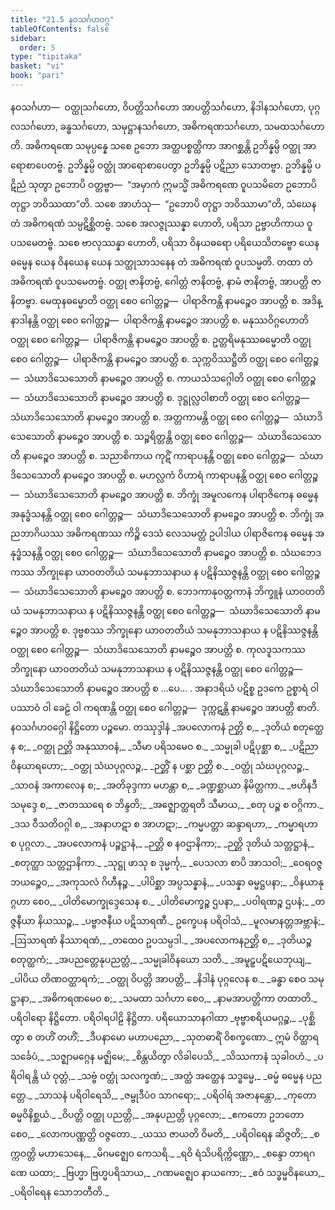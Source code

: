 ```yaml
---
title: "21.5 နဝသင်္ဂဟဝဂ္ဂ"
tableOfContents: false
sidebar:
  order: 5
type: "tipitaka"
basket: "vi"
book: "pari"
---
```



<DynamicBreadcrumb />

<Division number="501" book="pari">

<Paragraph number="2434" book="pari">
နဝသင်္ဂဟာ—  ဝတ္ထုသင်္ဂဟော, ဝိပတ္တိသင်္ဂဟော အာပတ္တိသင်္ဂဟော, နိဒါနသင်္ဂဟော, ပုဂ္ဂလသင်္ဂဟော, ခန္ဓသင်္ဂဟော, သမုဋ္ဌာနသင်္ဂဟော, အဓိကရဏသင်္ဂဟော, သမထသင်္ဂဟောတိ.
</Paragraph>

<Paragraph number="2435" book="pari">
အဓိကရဏေ သမုပ္ပန္နေ သစေ ဥဘော အတ္ထပစ္စတ္ထိကာ အာဂစ္ဆန္တိ ဥဘိန္နမ္ပိ ဝတ္ထု အာရောစာပေတဗ္ဗံ. ဥဘိန္နမ္ပိ ဝတ္ထုံ အာရောစာပေတွာ ဥဘိန္နမ္ပိ ပဋိညာ သောတဗ္ဗာ. ဥဘိန္နမ္ပိ ပဋိညံ သုတွာ ဥဘောပိ ဝတ္တဗ္ဗာ—  “အမှာကံ ဣမသ္မိံ အဓိကရဏေ ဝူပသမိတေ ဥဘောပိ တုဋ္ဌာ ဘဝိဿထာ”တိ. သစေ အာဟံသု—  “ဥဘောပိ တုဋ္ဌာ ဘဝိဿာမာ”တိ, သံဃေန တံ အဓိကရဏံ သမ္ပဋိစ္ဆိတဗ္ဗံ. သစေ အလဇ္ဇုဿန္နာ ဟောတိ, ပရိသာ ဥဗ္ဗာဟိကာယ ဝူပသမေတဗ္ဗံ. သစေ ဗာလုဿန္နာ ဟောတိ, ပရိသာ ဝိနယဓရော ပရိယေသိတဗ္ဗော ယေန ဓမ္မေန ယေန ဝိနယေန ယေန သတ္ထုသာသနေန တံ အဓိကရဏံ ဝူပသမ္မတိ. တထာ တံ အဓိကရဏံ ဝူပသမေတဗ္ဗံ.
</Paragraph>

<Paragraph number="2436" book="pari">
ဝတ္ထု ဇာနိတဗ္ဗံ, ဂေါတ္တံ ဇာနိတဗ္ဗံ, နာမံ ဇာနိတဗ္ဗံ, အာပတ္တိ ဇာနိတဗ္ဗာ.
</Paragraph>

<Paragraph number="2437" book="pari">
မေထုနဓမ္မောတိ ဝတ္ထု စေဝ ဂေါတ္တဉ္စ—  ပါရာဇိကန္တိ နာမဉ္စေဝ အာပတ္တိ စ.
</Paragraph>

<Paragraph number="2438" book="pari">
အဒိန္နာဒါနန္တိ ဝတ္ထု စေဝ ဂေါတ္တဉ္စ—  ပါရာဇိကန္တိ နာမဉ္စေဝ အာပတ္တိ စ.
</Paragraph>

<Paragraph number="2439" book="pari">
မနုဿဝိဂ္ဂဟောတိ ဝတ္ထု စေဝ ဂေါတ္တဉ္စ—  ပါရာဇိကန္တိ နာမဉ္စေဝ အာပတ္တိ စ.
</Paragraph>

<Paragraph number="2440" book="pari">
ဥတ္တရိမနုဿဓမ္မောတိ ဝတ္ထု စေဝ ဂေါတ္တဉ္စ—  ပါရာဇိကန္တိ နာမဉ္စေဝ အာပတ္တိ စ.
</Paragraph>

<Paragraph number="2441" book="pari">
သုက္ကဝိဿဋ္ဌီတိ ဝတ္ထု စေဝ ဂေါတ္တဉ္စ—  သံဃာဒိသေသောတိ နာမဉ္စေဝ အာပတ္တိ စ.
</Paragraph>

<Paragraph number="2442" book="pari">
ကာယသံသဂ္ဂေါတိ ဝတ္ထု စေဝ ဂေါတ္တဉ္စ—  သံဃာဒိသေသောတိ နာမဉ္စေဝ အာပတ္တိ စ.
</Paragraph>

<Paragraph number="2443" book="pari">
ဒုဋ္ဌုလ္လဝါစာတိ ဝတ္ထု စေဝ ဂေါတ္တဉ္စ—  သံဃာဒိသေသောတိ နာမဉ္စေဝ အာပတ္တိ စ.
</Paragraph>

<Paragraph number="2444" book="pari">
အတ္တကာမန္တိ ဝတ္ထု စေဝ ဂေါတ္တဉ္စ—  သံဃာဒိသေသောတိ နာမဉ္စေဝ အာပတ္တိ စ.
</Paragraph>

<Paragraph number="2445" book="pari">
သဉ္စရိတ္တန္တိ ဝတ္ထု စေဝ ဂေါတ္တဉ္စ—  သံဃာဒိသေသောတိ နာမဉ္စေဝ အာပတ္တိ စ.
</Paragraph>

<Paragraph number="2446" book="pari">
သညာစိကာယ ကုဋိံ ကာရာပနန္တိ ဝတ္ထု စေဝ ဂေါတ္တဉ္စ—  သံဃာဒိသေသောတိ နာမဉ္စေဝ အာပတ္တိ စ.
</Paragraph>

<Paragraph number="2447" book="pari">
မဟလ္လကံ ဝိဟာရံ ကာရာပနန္တိ ဝတ္ထု စေဝ ဂေါတ္တဉ္စ—  သံဃာဒိသေသောတိ နာမဉ္စေဝ အာပတ္တိ စ.
</Paragraph>

<Paragraph number="2448" book="pari">
ဘိက္ခုံ အမူလကေန ပါရာဇိကေန ဓမ္မေန အနုဒ္ဓံသနန္တိ ဝတ္ထု စေဝ ဂေါတ္တဉ္စ—  သံဃာဒိသေသောတိ နာမဉ္စေဝ အာပတ္တိ စ.
</Paragraph>

<Paragraph number="2449" book="pari">
ဘိက္ခုံ အညဘာဂိယဿ အဓိကရဏဿ ကိဉ္စိ ဒေသံ လေသမတ္တံ ဥပါဒါယ ပါရာဇိကေန ဓမ္မေန အနုဒ္ဓံသနန္တိ ဝတ္ထု စေဝ ဂေါတ္တဉ္စ—  သံဃာဒိသေသောတိ နာမဉ္စေဝ အာပတ္တိ စ.
</Paragraph>

<Paragraph number="2450" book="pari">
သံဃဘေဒကဿ ဘိက္ခုနော ယာဝတတိယံ သမနုဘာသနာယ န ပဋိနိဿဇ္ဇနန္တိ ဝတ္ထု စေဝ ဂေါတ္တဉ္စ—  သံဃာဒိသေသောတိ နာမဉ္စေဝ အာပတ္တိ စ.
</Paragraph>

<Paragraph number="2451" book="pari">
ဘေဒကာနုဝတ္တကာနံ ဘိက္ခူနံ ယာဝတတိယံ သမနုဘာသနာယ န ပဋိနိဿဇ္ဇနန္တိ ဝတ္ထု စေဝ ဂေါတ္တဉ္စ—  သံဃာဒိသေသောတိ နာမဉ္စေဝ အာပတ္တိ စ.
</Paragraph>

<Paragraph number="2452" book="pari">
ဒုဗ္ဗစဿ ဘိက္ခုနော ယာဝတတိယံ သမနုဘာသနာယ န ပဋိနိဿဇ္ဇနန္တိ ဝတ္ထု စေဝ ဂေါတ္တဉ္စ—  သံဃာဒိသေသောတိ နာမဉ္စေဝ အာပတ္တိ စ.
</Paragraph>

<Paragraph number="2453" book="pari">
ကုလဒူသကဿ ဘိက္ခုနော ယာဝတတိယံ သမနုဘာသနာယ န ပဋိနိဿဇ္ဇနန္တိ ဝတ္ထု စေဝ ဂေါတ္တဉ္စ—  သံဃာဒိသေသောတိ နာမဉ္စေဝ အာပတ္တိ စ …ပေ… .
</Paragraph>

<Paragraph number="2454" book="pari">
အနာဒရိယံ ပဋိစ္စ ဥဒကေ ဥစ္စာရံ ဝါ ပဿာဝံ ဝါ ခေဠံ ဝါ ကရဏန္တိ ဝတ္ထု စေဝ ဂေါတ္တဉ္စ—  ဒုက္ကဋန္တိ နာမဉ္စေဝ အာပတ္တိ စာတိ.

</Paragraph>
</Division>

<Paragraph number="2455" type="center" book="pari">
နဝသင်္ဂဟဝဂ္ဂေါ နိဋ္ဌိတော ပဉ္စမော.



</Paragraph>

<Paragraph number="2456" type="center" book="pari">
တဿုဒ္ဒါနံ


</Paragraph>

<Paragraph number="2457" type="verses" book="pari">
_အပလောကနံ ဉတ္တိ စ,_  
_ဒုတိယံ စတုတ္ထေန စ;_  
_ဝတ္ထု ဉတ္တိ အနုဿာဝနံ,_  
_သီမာ ပရိသမေဝ စ._  

</Paragraph>

<Paragraph number="2458" type="verses" book="pari">
_သမ္မုခါ ပဋိပုစ္ဆာ စ,_  
_ပဋိညာ ဝိနယာရဟော;_  
_ဝတ္ထု သံဃပုဂ္ဂလဉ္စ,_  
_ဉတ္တိံ န ပစ္ဆာ ဉတ္တိ စ._  

</Paragraph>

<Paragraph number="2459" type="verses" book="pari">
_ဝတ္ထုံ သံဃပုဂ္ဂလဉ္စ,_  
_သာဝနံ အကာလေန စ;_  
_အတိခုဒ္ဒကာ မဟန္တာ စ,_  
_ခဏ္ဍစ္ဆာယာ နိမိတ္တကာ._  

</Paragraph>

<Paragraph number="2460" type="verses" book="pari">
_ဗဟိနဒီ သမုဒ္ဒေ စ,_  
_ဇာတဿရေ စ ဘိန္ဒတိ;_  
_အဇ္ဈောတ္ထရတိ သီမာယ,_  
_စတု ပဉ္စ စ ဝဂ္ဂိကာ._  

</Paragraph>

<Paragraph number="2461" type="verses" book="pari">
_ဒသ ဝီသတိဝဂ္ဂါ စ,_  
_အနာဟဋာ စ အာဟဋာ;_  
_ကမ္မပတ္တာ ဆန္ဒာရဟာ,_  
_ကမ္မာရဟာ စ ပုဂ္ဂလာ._  

</Paragraph>

<Paragraph number="2462" type="verses" book="pari">
_အပလောကနံ ပဉ္စဋ္ဌာနံ,_  
_ဉတ္တိ စ နဝဌာနိကာ;_  
_ဉတ္တိ ဒုတိယံ သတ္တဋ္ဌာနံ,_  
_စတုတ္ထာ သတ္တဌာနိကာ._  

</Paragraph>

<Paragraph number="2463" type="verses" book="pari">
_သုဋ္ဌု ဖာသု စ ဒုမ္မင်္ကု,_  
_ပေသလာ စာပိ အာသဝါ;_  
_ဝေရဝဇ္ဇဘယဉ္စေဝ,_  
_အကုသလံ ဂိဟီနဉ္စ._  

</Paragraph>

<Paragraph number="2464" type="verses" book="pari">
_ပါပိစ္ဆာ အပ္ပသန္နာနံ,_  
_ပသန္နာ ဓမ္မဋ္ဌပနာ;_  
_ဝိနယာနုဂ္ဂဟာ စေဝ,_  
_ပါတိမောက္ခုဒ္ဒေသေန စ._  

</Paragraph>

<Paragraph number="2465" type="verses" book="pari">
_ပါတိမောက္ခဉ္စ ဌပနာ,_  
_ပဝါရဏဉ္စ ဌပနံ;_  
_တဇ္ဇနီယာ နိယဿဉ္စ,_  
_ပဗ္ဗာဇနီယ ပဋိသာရဏီ._  

</Paragraph>

<Paragraph number="2466" type="verses" book="pari">
ဥက္ခေပန ပရိဝါသံ,_  
_မူလမာနတ္တအဗ္ဘာနံ;_  
_ဩသာရဏံ နိဿာရဏံ,_  
_တထေဝ ဥပသမ္ပဒါ._  

</Paragraph>

<Paragraph number="2467" type="verses" book="pari">
_အပလောကနဉတ္တိ စ,_  
_ဒုတိယဉ္စ စတုတ္ထကံ;_  
_အပညတ္တေနုပညတ္တံ,_  
_သမ္မုခါဝိနယော သတိ._  

</Paragraph>

<Paragraph number="2468" type="verses" book="pari">
_အမူဠှပဋိယေဘုယျ,_  
_ပါပိယ တိဏဝတ္ထာရကံ;_  
_ဝတ္ထု ဝိပတ္တိ အာပတ္တိ,_  
_နိဒါနံ ပုဂ္ဂလေန စ._  

</Paragraph>

<Paragraph number="2469" type="verses" book="pari">
_ခန္ဓာ စေဝ သမုဋ္ဌာနာ,_  
_အဓိကရဏမေဝ စ;_  
_သမထာ သင်္ဂဟာ စေဝ,_  
_နာမအာပတ္တိကာ တထာတိ._  


</Paragraph>

<Paragraph number="2470" type="center" book="pari">
ပရိဝါရော နိဋ္ဌိတော.



</Paragraph>

<Paragraph number="2471" type="center" book="pari">
ပရိဝါရပါဠိ နိဋ္ဌိတာ.



</Paragraph>

<Paragraph number="2472" type="center" book="pari">
ပရိယောသာနဂါထာ


</Paragraph>

<Paragraph number="2473" type="verses" book="pari">
_ဗုဗ္ဗာစရိယမဂ္ဂဉ္စ,_  
_ပုစ္ဆိတွာ စ တဟိံ တဟိံ;_  
_ဒီပနာမော မဟာပညော,_  
_သုတဓာရိံ ဝိစက္ခဏော._  

</Paragraph>

<Paragraph number="2474" type="verses" book="pari">
ဣမံ ဝိတ္ထာရသင်္ခေပံ,_  
_သဇ္ဈာမဂ္ဂေန မဇ္ဈိမေ;_  
_စိန္တယိတွာ လိခါပေသိ,_  
_သိဿကာနံ သုခါဝဟံ._  

</Paragraph>

<Paragraph number="2475" type="verses" book="pari">
_ပရိဝါရန္တိ ယံ ဝုတ္တံ,_  
_သဗ္ဗံ ဝတ္ထုံ သလက္ခဏံ;_  
_အတ္ထံ အတ္ထေန သဒ္ဓမ္မေ,_  
_ဓမ္မံ ဓမ္မေန ပညတ္တေ._  

</Paragraph>

<Paragraph number="2476" type="verses" book="pari">
_သာသနံ ပရိဝါရေသိ,_  
_ဇမ္ဗုဒီပံဝ သာဂရော;_  
_ပရိဝါရံ အဇာနန္တော,_  
_ကုတော ဓမ္မဝိနိစ္ဆယံ._  

</Paragraph>

<Paragraph number="2477" type="verses" book="pari">
_ဝိပတ္တိ ဝတ္ထု ပညတ္တိ,_  
_အနုပညတ္တိ ပုဂ္ဂလော;_  
_ဧကတော ဥဘတော စေဝ,_  
_လောကပဏ္ဏတ္တိ ဝဇ္ဇတော._  

</Paragraph>

<Paragraph number="2478" type="verses" book="pari">
_ယဿ ဇာယတိ ဝိမတိ,_  
_ပရိဝါရေန ဆိဇ္ဇတိ;_  
_စက္ကဝတ္တိ မဟာသေနေ,_  
_မိဂမဇ္ဈေဝ ကေသရိ._  

</Paragraph>

<Paragraph number="2479" type="verses" book="pari">
_ရဝိ ရံသိပရိက္ကိဏ္ဏော,_  
_စန္ဒော တာရဂဏေ ယထာ;_  
_ဗြဟ္မာ ဗြဟ္မပရိသာယ,_  
_ဂဏမဇ္ဈေဝ နာယကော;_  
_ဧဝံ သဒ္ဓမ္မဝိနယော,_  
_ပရိဝါရေန သောဘတီတိ._
</Paragraph>